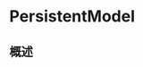 # PersistentModel

<ToBePolishedAfterTranslation />

<OriginalSource
  title="PersistentModel"
  url="https://developer.apple.com/documentation/swiftdata/persistentmodel"
  summary="一个接口，使 SwiftData 能够将 Swift 类作为存储模型进行管理"
/>

## 概述
